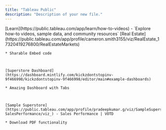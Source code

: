 ```yaml
---
title: "Tableau Public"
description: "Description of your new file."
---
```


<AccordionGroup>
  <Accordion title="Learn" defaultOpen={false} icon="school">
    [Learn](https://public.tableau.com/app/learn/how-to-videos) - `Explore how-to videos, sample data, and community resources`




  </Accordion>

  <Accordion title="Example Dashboards" defaultOpen={false} icon="table">
    [Real Estate](https://public.tableau.com/app/profile/cameron.smith3155/viz/RealEstate_17320419276800/RealEstateMarkets)

    * Sharable Embed code



    [Superstore Dashboard](https://dashboard.mintlify.com/kickzdontstopinv-9f466998/kickzdontstopinv-9f466998/editor/main#example-dashboards)

    * Amazing Dashboard with Tabs



    [Sample Superstore](https://public.tableau.com/app/profile/pradeepkumar.g/viz/SampleSuperstore-SalesPerformance/viz_) - Sales Performance | VOTD

    * Download PDF functionality


  </Accordion>
</AccordionGroup>
